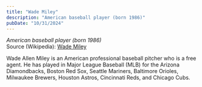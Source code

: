 ```yaml
---
title: "Wade Miley"
description: "American baseball player (born 1986)"
pubDate: "10/31/2024"
---
```


*American baseball player (born 1986)*  
Source (Wikipedia): [Wade Miley][1]

Wade Allen Miley is an American professional baseball pitcher who is a free agent. He has played in Major League Baseball (MLB) for the Arizona Diamondbacks, Boston Red Sox, Seattle Mariners, Baltimore Orioles, Milwaukee Brewers, Houston Astros, Cincinnati Reds, and Chicago Cubs.

[1]: https://en.wikipedia.org/wiki/Wade_Miley
